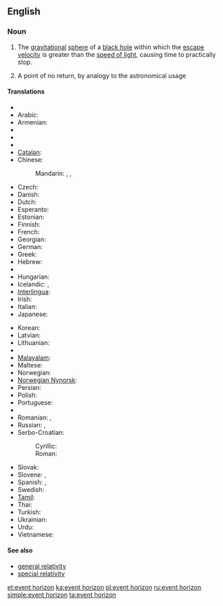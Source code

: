 {{wikipedia}}
==English==

===Noun===
{{en-noun|sg=[[event]] [[horizon]]}}

# {{astrophysics}} The [[gravitational]] [[sphere]] of a [[black hole]] within which the [[escape velocity]] is greater than the [[speed of light]], causing time to practically stop.
# A point of no return, by analogy to the astronomical usage

====Translations====
{{trans-top|gravitational sphere within which light cannot escape}}
* {{trreq|sq}}
* Arabic: {{t|ar|أفق الحدث}}
* Armenian: {{t-|hy|պատահարների հորիզոն|tr=pataharneri horizon}}
* {{trreq|eu}}
* {{trreq|bn}}
* {{trreq|bg}}
* [[Catalan]]: {{t-|ca|horitzó d'esdeveniments|m}}
* Chinese:
*: {{trreq|zh-yue}}
*: Mandarin: {{t-|cmn|視界|sc=Hani}}, {{t|cmn|视界|tr=shìjiè|sc=Hani}}, {{t|cmn|事界|tr=shìjiè|sc=Hani}}
* Czech: {{t-|cs|horizont událostí|m}}
* Danish: {{t-|da|begivenhedshorisont}}
* Dutch: {{t-|nl|waarnemingshorizon}}
* Esperanto: {{t-|eo|eventa horizonto|xs=Esperanto}}
* Estonian: {{t|et|sündmuste horisont}}
* Finnish: {{t-|fi|tapahtumahorisontti}}
* French: {{t+|fr|horizon des événements|m}}
* Georgian: {{t-|ka|მოვლენათა ჰორიზონტი|sc=Geor|xs=Georgian}}
* German: {{t+|de|Ereignishorizont|m}}
* Greek: {{t|el|ορίζοντας γεγονότων|m|tr=orizontas yegonoton}}
* Hebrew: {{t-|he|אופק אירועים}}
* {{trreq|hi}}
* Hungarian: {{t-|hu|eseményhorizont}}
* Icelandic: {{t|is|sjónhvörf|n|p}}, {{t|is|skynmörk|n|p}}
* [[Interlingua]]: {{t-|ia|horizonte de eventos|xs=Interlingua}}
* Irish: {{t|ga|léaslíne theagmhais|f|xs=Irish}}
* Italian: {{t-|it|orizzonte degli eventi|m}}
* Japanese: {{rfc-tbot}}{{t-|ja|事象の地平面|じしょうのちへいめん|tr={{Jpan}}, jishō no chiheimen|sc=Jpan}}
{{trans-mid}}
* Korean: {{t-|ko|사상의 지평선|tr=sasang'ui jiphyeoseon|sc=Hang}}
* Latvian: {{t-|lv|notikumu horizonts|m|xs=Latvian}}
* Lithuanian: {{t-|lt|įvykių horizontas|m|xs=Lithuanian}}
* {{trreq|mk}}
* [[Malayalam]]: {{t|ml|സംഭവചക്രവാളം|sc=Mlym|xs=Malayalam}}
* Maltese: {{t|mt|orizzont avveniment|m|xs=Maltese}}
* Norwegian: {{t-|no|hendelseshorisont}}
* [[Norwegian Nynorsk]]: {{t-|nn|hendelseshorisont|xs=Norwegian Nynorsk}}
* Persian: {{t-|fa|افق رویداد|xs=Persian}}
* Polish: {{t-|pl|horyzont zdarzeń|m}}
* Portuguese: {{t-|pt|horizonte de eventos|m}}
* {{trreq|pa}}
* Romanian: {{t|ro|orizontul evenimentelor}},  {{t|ro|orizont de evenimente}}
* Russian: {{t-|ru|горизонт событий|m|tr=gorizónt sobýtij}},  {{t-|ru|сфера Шварцшильда|f|tr=sféra Švárcšil’da}}
* Serbo-Croatian:
*: Cyrillic: {{t|sh|хоризонт догађаја|sc=Cyrl|xs=Serbo-Croatian}}
*: Roman: {{t|sh|horizont događaja|xs=Serbo-Croatian}}
* Slovak: {{t-|sk|horizont udalostí}}
* Slovene: {{t-|sl|horizont dogodkov|m}},  {{t-|sl|dogodkovno obzorje|n|alt=dogódkovno obzórje}}
* Spanish: {{t-|es|horizonte de sucesos|m}},  {{t-|es|horizonte de eventos|m}}
* Swedish: {{t+|sv|händelsehorisont}}
* [[Tamil]]: {{t|ta|நிகழ்வெல்லை|xs=Tamil}}
* Thai: {{t|th|ขอบฟ้า เหตุการณ์|tr=kòp-fáa hàyt-gaan}}
* Turkish: {{t-|tr|olay ufku}}
* Ukrainian: {{t|uk|горизонт подій|xs=Ukrainian}}
* Urdu: {{t|ur|افق وقیعہ|xs=Urdu}}
* Vietnamese: {{t-|vi|chân trời sự kiện|xs=Vietnamese}}
{{trans-bottom}}

====See also====
* [[general relativity]]
* [[special relativity]]

[[et:event horizon]]
[[ka:event horizon]]
[[pl:event horizon]]
[[ru:event horizon]]
[[simple:event horizon]]
[[ta:event horizon]]